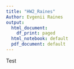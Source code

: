```yaml
---
title: "HW2_Raines"
Author: Evgenii Raines
output:
  html_document:
    df_print: paged
  html_notebook: default
  pdf_document: default
---
```


Test